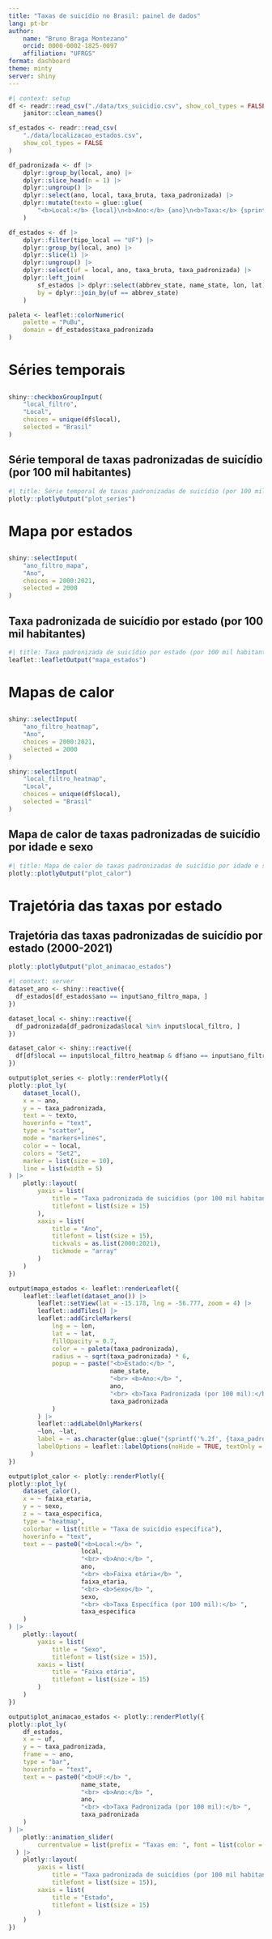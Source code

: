 ```yaml
---
title: "Taxas de suicídio no Brasil: painel de dados"
lang: pt-br
author:
    name: "Bruno Braga Montezano"
    orcid: 0000-0002-1825-0097
    affiliation: "UFRGS"
format: dashboard
theme: minty
server: shiny
---
```


```r
#| context: setup
df <- readr::read_csv("./data/txs_suicidio.csv", show_col_types = FALSE) |>
    janitor::clean_names()

sf_estados <- readr::read_csv(
    "./data/localizacao_estados.csv",
    show_col_types = FALSE
)

df_padronizada <- df |>
    dplyr::group_by(local, ano) |>
    dplyr::slice_head(n = 1) |>
    dplyr::ungroup() |>
    dplyr::select(ano, local, taxa_bruta, taxa_padronizada) |>
    dplyr::mutate(texto = glue::glue(
        "<b>Local:</b> {local}\n<b>Ano:</b> {ano}\n<b>Taxa:</b> {sprintf('%.2f', {taxa_padronizada})}")
    )

df_estados <- df |>
    dplyr::filter(tipo_local == "UF") |>
    dplyr::group_by(local, ano) |>
    dplyr::slice(1) |>
    dplyr::ungroup() |>
    dplyr::select(uf = local, ano, taxa_bruta, taxa_padronizada) |>
    dplyr::left_join(
        sf_estados |> dplyr::select(abbrev_state, name_state, lon, lat),
        by = dplyr::join_by(uf == abbrev_state)
    )

paleta <- leaflet::colorNumeric(
    palette = "PuBu",
    domain = df_estados$taxa_padronizada
)
```


# Séries temporais

## {.sidebar}

```r
shiny::checkboxGroupInput(
    "local_filtro",
    "Local", 
    choices = unique(df$local),
    selected = "Brasil"
)
```

## Série temporal de taxas padronizadas de suicídio (por 100 mil habitantes)

```r
#| title: Série temporal de taxas padronizadas de suicídio (por 100 mil habitantes)
plotly::plotlyOutput("plot_series")
```

# Mapa por estados

## {.sidebar}

```r
shiny::selectInput(
    "ano_filtro_mapa",
    "Ano", 
    choices = 2000:2021,
    selected = 2000
)
```

## Taxa padronizada de suicídio por estado (por 100 mil habitantes)

```r
#| title: Taxa padronizada de suicídio por estado (por 100 mil habitantes)
leaflet::leafletOutput("mapa_estados")
```

# Mapas de calor

## {.sidebar}

```r
shiny::selectInput(
    "ano_filtro_heatmap",
    "Ano", 
    choices = 2000:2021,
    selected = 2000
)

shiny::selectInput(
    "local_filtro_heatmap",
    "Local", 
    choices = unique(df$local),
    selected = "Brasil"
)
```

## Mapa de calor de taxas padronizadas de suicídio por idade e sexo

```r
#| title: Mapa de calor de taxas padronizadas de suicídio por idade e sexo (por 100 mil habitantes)
plotly::plotlyOutput("plot_calor")
```

# Trajetória das taxas por estado

## Trajetória das taxas padronizadas de suicídio por estado (2000-2021)

```r
plotly::plotlyOutput("plot_animacao_estados")
```

```r
#| context: server
dataset_ano <- shiny::reactive({
  df_estados[df_estados$ano == input$ano_filtro_mapa, ]
})

dataset_local <- shiny::reactive({
  df_padronizada[df_padronizada$local %in% input$local_filtro, ]
})

dataset_calor <- shiny::reactive({
  df[df$local == input$local_filtro_heatmap & df$ano == input$ano_filtro_heatmap, ]
})

output$plot_series <- plotly::renderPlotly({
plotly::plot_ly(
    dataset_local(),
    x = ~ ano,
    y = ~ taxa_padronizada,
    text = ~ texto,
    hoverinfo = "text",
    type = "scatter",
    mode = "markers+lines",
    color = ~ local,
    colors = "Set2",
    marker = list(size = 10),
    line = list(width = 5)
) |>
    plotly::layout(
        yaxis = list(
            title = "Taxa padronizada de suicídios (por 100 mil habitantes)",
            titlefont = list(size = 15)
        ),
        xaxis = list(
            title = "Ano",
            titlefont = list(size = 15),
            tickvals = as.list(2000:2021),
            tickmode = "array"
        )
    )
})

output$mapa_estados <- leaflet::renderLeaflet({
    leaflet::leaflet(dataset_ano()) |>
        leaflet::setView(lat = -15.178, lng = -56.777, zoom = 4) |>
        leaflet::addTiles() |>
        leaflet::addCircleMarkers(
            lng = ~ lon,
            lat = ~ lat,
            fillOpacity = 0.7,
            color = ~ paleta(taxa_padronizada),
            radius = ~ sqrt(taxa_padronizada) * 6,
            popup = ~ paste("<b>Estado:</b> ",
                            name_state,
                            "<br> <b>Ano:</b> ",
                            ano,
                            "<br> <b>Taxa Padronizada (por 100 mil):</b> ",
                            taxa_padronizada
            )
        ) |>
        leaflet::addLabelOnlyMarkers(
        ~lon, ~lat,
        label = ~ as.character(glue::glue("{sprintf('%.2f', {taxa_padronizada})}")),
        labelOptions = leaflet::labelOptions(noHide = TRUE, textOnly = TRUE, direction = "center")
      )
})

output$plot_calor <- plotly::renderPlotly({
plotly::plot_ly(
    dataset_calor(),
    x = ~ faixa_etaria,
    y = ~ sexo,
    z = ~ taxa_especifica,
    type = "heatmap",
    colorbar = list(title = "Taxa de suicídio específica"),
    hoverinfo = "text",
    text = ~ paste0("<b>Local:</b> ",
                    local,
                    "<br> <b>Ano:</b> ",
                    ano,
                    "<br> <b>Faixa etária</b> ",
                    faixa_etaria,
                    "<br> <b>Sexo</b> ",
                    sexo,
                    "<br> <b>Taxa Específica (por 100 mil):</b> ",
                    taxa_especifica
    )
) |>
    plotly::layout(
        yaxis = list(
            title = "Sexo",
            titlefont = list(size = 15)),
        xaxis = list(
            title = "Faixa etária",
            titlefont = list(size = 15)
        )
    )
})

output$plot_animacao_estados <- plotly::renderPlotly({
plotly::plot_ly(
    df_estados,
    x = ~ uf,
    y = ~ taxa_padronizada,
    frame = ~ ano,
    type = "bar",
    hoverinfo = "text",
    text = ~ paste0("<b>UF:</b> ",
                    name_state,
                    "<br> <b>Ano:</b> ",
                    ano,
                    "<br> <b>Taxa Padronizada (por 100 mil):</b> ",
                    taxa_padronizada
    )
) |>
    plotly::animation_slider(
        currentvalue = list(prefix = "Taxas em: ", font = list(color = "black"))
  ) |>
    plotly::layout(
        yaxis = list(
            title = "Taxa padronizada de suicídios (por 100 mil habitantes)",
            titlefont = list(size = 15)),
        xaxis = list(
            title = "Estado",
            titlefont = list(size = 15)
        )
    )
})
```

